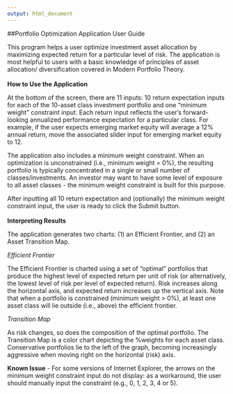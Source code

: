---
output: html_document
---
##Portfolio Optimization Application User Guide 
<br>

This program helps a user optimize investment asset allocation by maximizing expected return for a particular level of risk. The application is most helpful to users with a basic knowledge of principles of asset allocation/ diversification covered in Modern Portfolio Theory.  
<br>
**How to Use the Application**

At the bottom of the screen, there are 11 inputs: 10 return expectation inputs for each of the 10-asset class investment portfolio and one "minimum weight" constraint input. Each return input reflects the user's forward-looking annualized performance expectation for a particular class.  For example, if the user expects emerging market equity will average a 12% annual return, move the associated slider input for emerging market equity to 12.

The application also includes a minimum weight constraint. When an optimization is unconstrained (i.e., minimum weight = 0%), the resulting portfolio is typically concentrated in a single or small number of classes/investments. An investor may want to have some level of exposure to all asset classes - the minimum weight constraint is built for this purpose.

After inputting all 10 return expectation and (optionally) the minimum weight constraint input, the user is ready to click the Submit button.  
<br>
**Interpreting Results**

The application generates two charts: (1) an Efficient Frontier, and (2) an Asset Transition Map. 

*Efficient Frontier*

The Efficient Frontier is charted using a set of "optimal" portfolios that produce the highest level of expected return per unit of risk (or alternatively, the lowest level of risk per level of expected return). Risk increases along the horizontal axis, and expected return increases up the vertical axis. Note that when a portfolio is constrained (minimum weight > 0%), at least one asset class will lie outside (i.e., above) the efficient frontier.

*Transition Map*

As risk changes, so does the composition of the optimal portfolio. The Transition Map is a color chart depicting the %weights for each asset class. Conservative portfolios lie to the left of the graph, becoming increasingly aggressive when moving right on the horizontal (risk) axis.

**Known Issue** -  For some versions of Internet Explorer, the arrows on the minimum weight constraint input do not display: as a workaround, the user should manually input the constraint (e.g., 0, 1, 2, 3, 4 or 5). 


